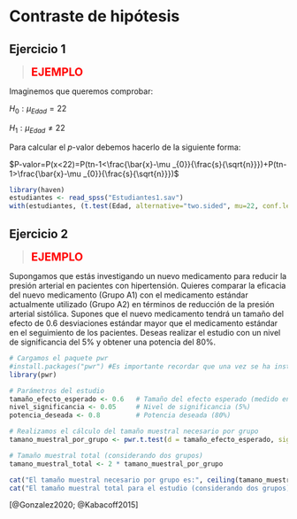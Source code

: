 # Contraste de hipótesis

## Ejercicio 1

><span style="color:red; font-size: 20px;">**EJEMPLO**</span>

Imaginemos que queremos comprobar:

$H_{0}:\mu _{Edad}=22$ 

$H_{1}:\mu _{Edad}\neq 22$ 

Para calcular el *p*-valor debemos hacerlo de la siguiente forma:

$P-valor=P(x<22)=P(tn-1<\frac{\bar{x}-\mu _{0}}{\frac{s}{\sqrt{n}}})+P(tn-1>\frac{\bar{x}-\mu _{0}}{\frac{s}{\sqrt{n}}})$

```r
library(haven)
estudiantes <- read_spss("Estudiantes1.sav")
with(estudiantes, (t.test(Edad, alternative="two.sided", mu=22, conf.level=.95)))
```

## Ejercicio 2

><span style="color:red; font-size: 20px;">**EJEMPLO**</span>

Supongamos que estás investigando un nuevo medicamento para reducir la presión arterial en pacientes con hipertensión. Quieres comparar la eficacia del nuevo medicamento (Grupo A1) con el medicamento estándar actualmente utilizado (Grupo A2) en términos de reducción de la presión arterial sistólica. Supones que el nuevo medicamento tendrá un tamaño del efecto de 0.6 desviaciones estándar mayor que el medicamento estándar en el seguimiento de los pacientes. Deseas realizar el estudio con un nivel de significancia del 5% y obtener una potencia del 80%.

```r
# Cargamos el paquete pwr
#install.packages("pwr") #Es importante recordar que una vez se ha instado el paquete una vez no es necesario volverlo a instalar; sin embargo, en cada sesión hay que cargarlos con la función library ()
library(pwr)

# Parámetros del estudio
tamaño_efecto_esperado <- 0.6   # Tamaño del efecto esperado (medido en desviaciones estándar)
nivel_significancia <- 0.05     # Nivel de significancia (5%)
potencia_deseada <- 0.8         # Potencia deseada (80%)

# Realizamos el cálculo del tamaño muestral necesario por grupo
tamano_muestral_por_grupo <- pwr.t.test(d = tamaño_efecto_esperado, sig.level = nivel_significancia, power = potencia_deseada)$n

# Tamaño muestral total (considerando dos grupos)
tamano_muestral_total <- 2 * tamano_muestral_por_grupo

cat("El tamaño muestral necesario por grupo es:", ceiling(tamano_muestral_por_grupo), "\n")
cat("El tamaño muestral total para el estudio (considerando dos grupos) es:", ceiling(tamano_muestral_total), "\n")
```

[@Gonzalez2020; @Kabacoff2015]
